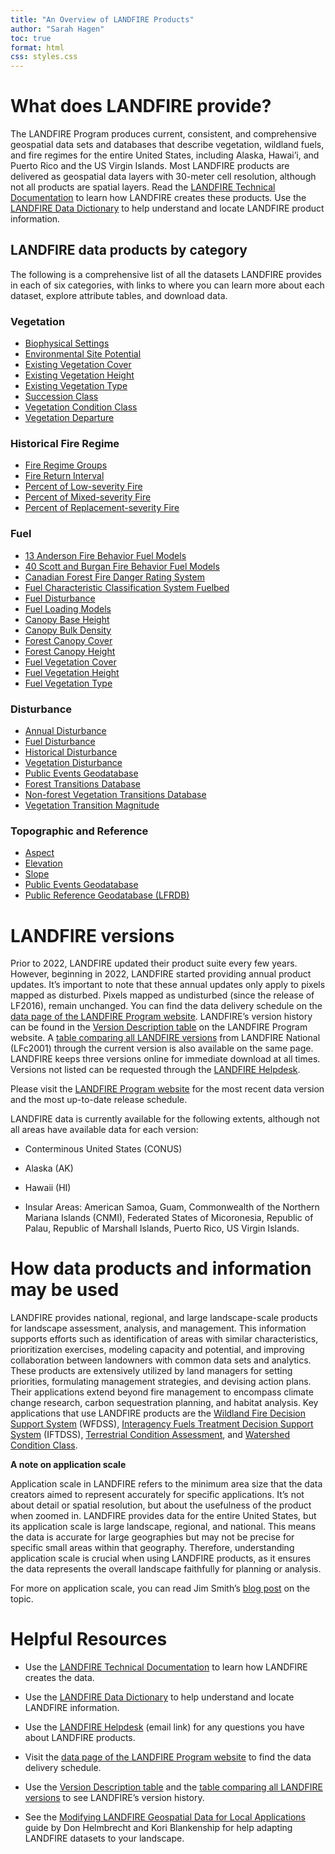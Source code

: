 ```yaml
---
title: "An Overview of LANDFIRE Products"
author: "Sarah Hagen"
toc: true
format: html
css: styles.css
---
```


# What does LANDFIRE provide?

The LANDFIRE Program produces current, consistent, and comprehensive geospatial data sets and databases that describe vegetation, wildland fuels, and fire regimes for the entire United States, including Alaska, Hawai'i, and Puerto Rico and the US Virgin Islands. Most LANDFIRE products are delivered as geospatial data layers with 30-meter cell resolution, although not all products are spatial layers. Read the [LANDFIRE Technical Documentation](https://pubs.usgs.gov/publication/ofr20231045) to learn how LANDFIRE creates these products. Use the [LANDFIRE Data Dictionary](https://www.landfire.gov/sites/default/files/documents/LF_Data_Dictionary.pdf) to help understand and locate LANDFIRE product information.

## LANDFIRE data products by category

The following is a comprehensive list of all the datasets LANDFIRE provides in each of six categories, with links to where you can learn more about each dataset, explore attribute tables, and download data.

<div class="container">
<div class="row">
<div class="vegetation">
<div class="header">
<h3>Vegetation</h3>
</div>

<div class="content">
<ul class="datalist">

<li><a href="https://landfire.gov/vegetation">Biophysical Settings</a></li>

<li><a href="https://landfire.gov/vegetation/esp">Environmental Site Potential</a></li>

<li><a href="https://landfire.gov/vegetation/evc">Existing Vegetation Cover</a></li>

<li><a href="https://landfire.gov/vegetation/evh">Existing Vegetation Height</a></li>

<li><a href="https://landfire.gov/vegetation/evt">Existing Vegetation Type</a></li>

<li><a href="https://landfire.gov/vegetation/sclass">Succession Class</a></li>

<li><a href="https://landfire.gov/vegetation/vcc">Vegetation Condition Class</a></li>

<li><a href="https://landfire.gov/vegetation/vdep">Vegetation Departure</a></li>

</ul>
</div>
</div>

<div class="fireregime">
<div class="header">
<h3>Historical Fire Regime</h3>
</div>

<div class="content">
<ul class="datalist">

<li><a href="https://landfire.gov/fire-regime/frg">Fire Regime Groups</a></li>

<li><a href="https://landfire.gov/fire-regime/fri">Fire Return Interval</a></li>

<li><a href="https://landfire.gov/fire-regime/pls">Percent of Low-severity Fire</a></li>

<li><a href="https://landfire.gov/fire-regime/pms">Percent of Mixed-severity Fire</a></li>

<li><a href="https://landfire.gov/fire-regime/prs">Percent of Replacement-severity Fire</a></li>

</ul>
</div>
</div>

<div class="fuel">
<div class="header">
<h3>Fuel</h3>
</div>

<div class="content">
<ul class="datalist">

<li><a href="https://landfire.gov/fuel/fbfm13">13 Anderson Fire Behavior Fuel Models</a></li>

<li><a href="https://landfire.gov/fuel/fbfm40">40 Scott and Burgan Fire Behavior Fuel Models</a></li>

<li><a href="https://landfire.gov/fuel/cffdrs">Canadian Forest Fire Danger Rating System</a></li>

<li><a href="https://landfire.gov/fuel/fccs">Fuel Characteristic Classification System Fuelbed</a></li>

<li><a href="https://landfire.gov/fuel/fdist">Fuel Disturbance</a></li>

<li><a href="https://landfire.gov/fuel/flm">Fuel Loading Models</a></li>

<li><a href="https://landfire.gov/fuel/cbh">Canopy Base Height</a></li>

<li><a href="https://landfire.gov/fuel/cbd">Canopy Bulk Density</a></li>

<li><a href="https://landfire.gov/fuel/cc">Forest Canopy Cover</a></li>

<li><a href="https://landfire.gov/fuel/ch">Forest Canopy Height</a></li>

<li><a href="https://landfire.gov/fuel/fvc">Fuel Vegetation Cover</a></li>

<li><a href="https://landfire.gov/fuel/fvh">Fuel Vegetation Height</a></li>

<li><a href="https://landfire.gov/fuel/fvt">Fuel Vegetation Type</a></li>

</ul>
</div>
</div>

<div class="disturbance">
<div class="header">
<h3>Disturbance</h3>
</div>

<div class="content">
<ul class="datalist">

<li><a href="https://landfire.gov/disturbance/annualdisturbance">Annual Disturbance</a></li>

<li><a href="https://landfire.gov/fuel/fdist">Fuel Disturbance</a></li>

<li><a href="https://landfire.gov/disturbance/hdist">Historical Disturbance</a></li>

<li><a href="https://landfire.gov/disturbance/vdist">Vegetation Disturbance</a></li>

<li><a href="https://landfire.gov/reference/publicevents">Public Events Geodatabase</a></li>

<li><a href="https://landfire.gov/disturbance/lf_transitiontbls">Forest Transitions Database</a></li>

<li><a href="https://landfire.gov/disturbance/lf_ntransitiontbls">Non-forest Vegetation Transitions Database</a></li>

<li><a href="https://landfire.gov/disturbance/vtm">Vegetation Transition Magnitude</a></li>

</ul>
</div>
</div>

<div class="reference">
<div class="header">
<h3>Topographic and Reference</h3>
</div>

<div class="content">
<ul class="datalist">

<li><a href="https://landfire.gov/topographic/aspect">Aspect</a></li>

<li><a href="https://landfire.gov/topographic/elevation">Elevation</a></li>

<li><a href="https://landfire.gov/topographic/slope">Slope</a></li>

<li><a href="https://landfire.gov/reference/publicevents">Public Events Geodatabase</a></li>

<li><a href="https://landfire.gov/reference/lfrdb">Public Reference Geodatabase (LFRDB)</a></li>

</ul>
</div>
</div>
</div>
</div>

# LANDFIRE versions

Prior to 2022, LANDFIRE updated their product suite every few years. However, beginning in 2022, LANDFIRE started providing annual product updates. It’s important to note that these annual updates only apply to pixels mapped as disturbed. Pixels mapped as undisturbed (since the release of LF2016), remain unchanged. You can find the data delivery schedule on the [data page of the LANDFIRE Program website](https://landfire.gov/data#schedule). LANDFIRE’s version history can be found in the [Version Description table](https://landfire.gov/data/comparison-table) on the LANDFIRE Program website. A [table comparing all LANDFIRE versions](https://landfire.gov/data/comparison-table) from LANDFIRE National (LFc2001) through the current version is also available on the same page. LANDFIRE keeps three versions online for immediate download at all times. Versions not listed can be requested through the [LANDFIRE Helpdesk](https://landfire.gov/contact).

::: callout-note
Please visit the [LANDFIRE Program website](https://landfire.gov/data) for the most recent data version and the most up-to-date release schedule.
:::

LANDFIRE data is currently available for the following extents, although not all areas have available data for each version:

-   Conterminous United States (CONUS)

-   Alaska (AK)

-   Hawaii (HI)

-   Insular Areas: American Samoa, Guam, Commonwealth of the Northern Mariana Islands (CNMI), Federated States of Micoronesia, Republic of Palau, Republic of Marshall Islands, Puerto Rico, US Virgin Islands.

# How data products and information may be used

LANDFIRE provides national, regional, and large landscape-scale products for landscape assessment, analysis, and management. This information supports efforts such as identification of areas with similar characteristics, prioritization exercises, modeling capacity and potential, and improving collaboration between landowners with common data sets and analytics. These products are extensively utilized by land managers for setting priorities, formulating management strategies, and devising action plans. Their applications extend beyond fire management to encompass climate change research, carbon sequestration planning, and habitat analysis. Key applications that use LANDFIRE products are the [Wildland Fire Decision Support System](https://wfdss.usgs.gov/) (WFDSS), [Interagency Fuels Treatment Decision Support System](https://iftdss.firenet.gov/landing_page/) (IFTDSS), [Terrestrial Condition Assessment](https://terrestrial-condition-assessment-usfs.hub.arcgis.com/), and [Watershed Condition Class](https://www.fs.usda.gov/naturalresources/watershed/condition_framework.shtml).

::: callout-note
**A note on application scale**

Application scale in LANDFIRE refers to the minimum area size that the data creators aimed to represent accurately for specific applications. It’s not about detail or spatial resolution, but about the usefulness of the product when zoomed in. LANDFIRE provides data for the entire United States, but its application scale is large landscape, regional, and national. This means the data is accurate for large geographies but may not be precise for specific small areas within that geography. Therefore, understanding application scale is crucial when using LANDFIRE products, as it ensures the data represents the overall landscape faithfully for planning or analysis.

For more on application scale, you can read Jim Smith’s [blog post](https://www.conservationgateway.org/ConservationPractices/FireLandscapes/LANDFIRE/Pages/landscape-scale-landfire.aspx) on the topic.
:::

# Helpful Resources

-   Use the [LANDFIRE Technical Documentation](https://pubs.usgs.gov/publication/ofr20231045) to learn how LANDFIRE creates the data.

-   Use the [LANDFIRE Data Dictionary](https://www.landfire.gov/sites/default/files/documents/LF_Data_Dictionary.pdf) to help understand and locate LANDFIRE information.

-   Use the [LANDFIRE Helpdesk](mailto:helpdesk@landfire.gov) (email link) for any questions you have about LANDFIRE products.

-   Visit the [data page of the LANDFIRE Program website](https://landfire.gov/data#schedule) to find the data delivery schedule.

-   Use the [Version Description table](https://landfire.gov/data/comparison-table) and the [table comparing all LANDFIRE versions](https://landfire.gov/data/comparison-table) to see LANDFIRE’s version history.

-   See the [Modifying LANDFIRE Geospatial Data for Local Applications](https://www.conservationgateway.org/ConservationPractices/FireLandscapes/LANDFIRE/Documents/ModifyingLF_DataGuide_V1.pdf) guide by Don Helmbrecht and Kori Blankenship for help adapting LANDFIRE datasets to your landscape.
